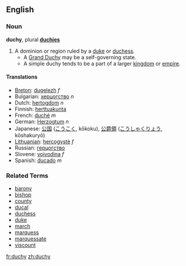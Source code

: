 ==English==

===Noun===
'''duchy''', plural '''[[duchies]]'''

#A dominion or region ruled by a [[duke]] or [[duchess]].
#*A [[Grand Duchy]] may be a self-governing state.
#*A simple duchy tends to be a part of a larger [[kingdom]] or [[empire]].

====Translations====
*[[Breton]]: [[dugelezh]] ''f''
*Bulgarian: [[херцогство]] ''n''
*Dutch: [[hertogdom]] ''n''
*Finnish: [[herttuakunta]]
*French: [[duché]] ''m''
*German: [[Herzogtum]] ''n''
*Japanese: [[公国]] ([[こうこく]], kōkoku), [[公爵領]] ([[こうしゃくりょう]], kōshakuryō)
*[[Lithuanian]]: [[hercogystė]] ''f''
*Russian: [[герцогство]]
*Slovene: [[vojvodina]] ''f''
*Spanish: [[ducado]] ''m''

===Related Terms===
*[[barony]]
*[[bishop]]
*[[county]]
*[[ducal]]
*[[duchess]]
*[[duke]]
*[[march]]
*[[marquess]]
*[[marquessate]]
*[[viscount]]

[[fr:duchy]]
[[zh:duchy]]